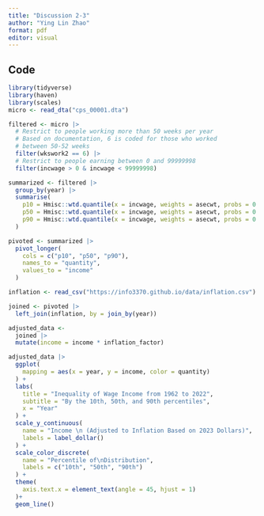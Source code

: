 ```yaml
---
title: "Discussion 2-3"
author: "Ying Lin Zhao"
format: pdf
editor: visual
---
```


## Code

```r
library(tidyverse)
library(haven)
library(scales)
micro <- read_dta("cps_00001.dta")

filtered <- micro |>
  # Restrict to people working more than 50 weeks per year
  # Based on documentation, 6 is coded for those who worked
  # between 50-52 weeks
  filter(wkswork2 == 6) |>
  # Restrict to people earning between 0 and 99999998
  filter(incwage > 0 & incwage < 99999998)

summarized <- filtered |>
  group_by(year) |>
  summarise(
    p10 = Hmisc::wtd.quantile(x = incwage, weights = asecwt, probs = 0.1),
    p50 = Hmisc::wtd.quantile(x = incwage, weights = asecwt, probs = 0.5),
    p90 = Hmisc::wtd.quantile(x = incwage, weights = asecwt, probs = 0.9)
  )

pivoted <- summarized |>
  pivot_longer(
    cols = c("p10", "p50", "p90"),
    names_to = "quantity",
    values_to = "income"
  )

inflation <- read_csv("https://info3370.github.io/data/inflation.csv")

joined <- pivoted |>
  left_join(inflation, by = join_by(year))

adjusted_data <-
  joined |>
  mutate(income = income * inflation_factor)

adjusted_data |> 
  ggplot(
    mapping = aes(x = year, y = income, color = quantity)
  ) +
  labs(
    title = "Inequality of Wage Income from 1962 to 2022",
    subtitle = "By the 10th, 50th, and 90th percentiles",
    x = "Year"
  ) +
  scale_y_continuous(
    name = "Income \n (Adjusted to Inflation Based on 2023 Dollars)",
    labels = label_dollar()
  ) +
  scale_color_discrete(
    name = "Percentile of\nDistribution",
    labels = c("10th", "50th", "90th")
  ) +
  theme(
    axis.text.x = element_text(angle = 45, hjust = 1)
  )+
  geom_line()

```
